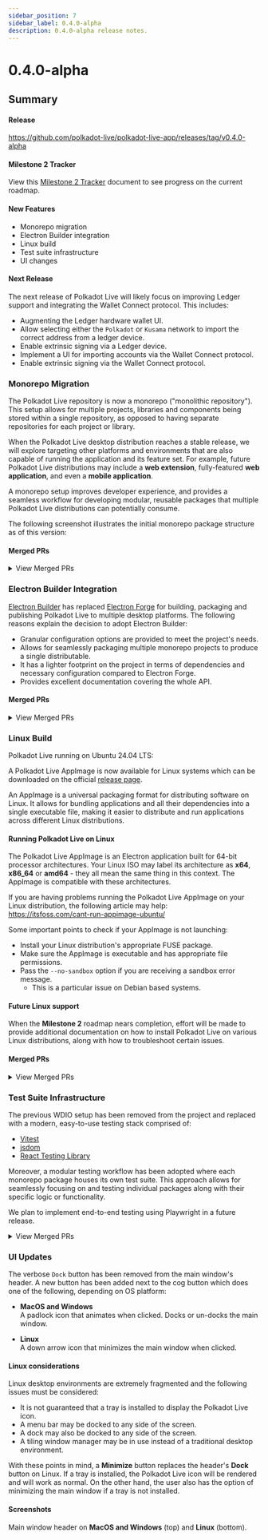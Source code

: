 ```yaml
---
sidebar_position: 7
sidebar_label: 0.4.0-alpha
description: 0.4.0-alpha release notes.
---
```



# 0.4.0-alpha

## Summary

#### Release

https://github.com/polkadot-live/polkadot-live-app/releases/tag/v0.4.0-alpha

#### Milestone 2 Tracker

View this [Milestone 2 Tracker](https://docs.google.com/spreadsheets/d/1OnDXC8sXcX6DqMHZxLTVo6zQuEkEuZgBTIZHfpDoXLg/edit?usp=sharing) document to see progress on the current roadmap.

#### New Features

- Monorepo migration
- Electron Builder integration
- Linux build
- Test suite infrastructure
- UI changes

#### Next Release

The next release of Polkadot Live will likely focus on improving Ledger support and integrating the Wallet Connect protocol. This includes:

- Augmenting the Ledger hardware wallet UI.
 - Allow selecting either the `Polkadot` or `Kusama` network to import the correct address from a ledger device.
- Enable extrinsic signing via a Ledger device.
- Implement a UI for importing accounts via the Wallet Connect protocol.
- Enable extrinsic signing via the Wallet Connect protocol.

### Monorepo Migration

The Polkadot Live repository is now a monorepo ("monolithic repository"). This setup allows for multiple projects, libraries and components being stored within a single repository, as opposed to having separate repositories for each project or library.

When the Polkadot Live desktop distribution reaches a stable release, we will explore targeting other platforms and environments that are also capable of running the application and its feature set. For example, future Polkadot Live distributions may include a **web extension**, fully-featured **web application**, and even a **mobile application**.

A monorepo setup improves developer experience, and provides a seamless workflow for developing modular, reusable packages that multiple Polkadot Live distributions can potentially consume.

The following screenshot illustrates the initial monorepo package structure as of this version:
<Img url="/img/releases/0-4-0-alpha/package-graph.jpg" maxHeight="240px" />

#### Merged PRs

<details>
  <summary>View Merged PRs</summary>
  -  [feat: monorepo migration #740](https://github.com/polkadot-live/polkadot-live-app/pull/740)
      - [chore: project monorepo refactor #741](https://github.com/polkadot-live/polkadot-live-app/pull/741)
      - [feat: ui package #742](https://github.com/polkadot-live/polkadot-live-app/pull/742)
      - [feat: nx integration #743](https://github.com/polkadot-live/polkadot-live-app/pull/743)
      - [chore: cog menu context #744](https://github.com/polkadot-live/polkadot-live-app/pull/744)
  -  [feat: nx watch build script #746](https://github.com/polkadot-live/polkadot-live-app/pull/746)
</details>

### Electron Builder Integration

[Electron Builder](https://github.com/electron-userland/electron-builder) has replaced [Electron Forge](https://github.com/electron/forge) for building, packaging and publishing Polkadot Live to multiple desktop platforms. The following reasons explain the decision to adopt Electron Builder:

- Granular configuration options are provided to meet the project's needs.
- Allows for seamlessly packaging multiple monorepo projects to produce a single distributable.
- It has a lighter footprint on the project in terms of dependencies and necessary configuration compared to Electron Forge.
- Provides excellent documentation covering the whole API.

#### Merged PRs

<details>
  <summary>View Merged PRs</summary>
  - [feat: electron builder integration #739](https://github.com/polkadot-live/polkadot-live-app/pull/739)
</details>

### Linux Build

Polkadot Live running on Ubuntu 24.04 LTS:
<Img url="/img/releases/0-4-0-alpha/linux-screenshot.jpg" maxHeight="400px" />

A Polkadot Live AppImage is now available for Linux systems which can be downloaded on the official [release page](https://github.com/polkadot-live/polkadot-live-app/releases/tag/v0.4.0-alpha).

An AppImage is a universal packaging format for distributing software on Linux. It allows for bundling applications and all their dependencies into a single executable file, making it easier to distribute and run applications across different Linux distributions.

#### Running Polkadot Live on Linux

The Polkadot Live AppImage is an Electron application built for 64-bit processor architectures. Your Linux ISO may label its architecture as **x64**, **x86_64** or **amd64** - they all mean the same thing in this context. The AppImage is compatible with these architectures.

If you are having problems running the Polkadot Live AppImage on your Linux distribution, the following article may help:<br />
https://itsfoss.com/cant-run-appimage-ubuntu/

Some important points to check if your AppImage is not launching:
- Install your Linux distribution's appropriate FUSE package.
- Make sure the AppImage is executable and has appropriate file permissions.
- Pass the `--no-sandbox` option if you are receiving a sandbox error message.
  - This is a particular issue on Debian based systems.

#### Future Linux support

When the **Milestone 2** roadmap nears completion, effort will be made to provide additional documentation on how to install Polkadot Live on various Linux distributions, along with how to troubleshoot certain issues.

#### Merged PRs

<details>
  <summary>View Merged PRs</summary>
  - [feat: linux app image build #750](https://github.com/polkadot-live/polkadot-live-app/pull/750)
      - [feat: linux minimise window button #751](https://github.com/polkadot-live/polkadot-live-app/pull/751)
      - [chore: dynamic dock button #752](https://github.com/polkadot-live/polkadot-live-app/pull/752)
      - [fix: linux overlay window alternative #753](https://github.com/polkadot-live/polkadot-live-app/pull/753)
      - [fix: linux base window glitch #754](https://github.com/polkadot-live/polkadot-live-app/pull/754)
      - [chore: linux app image config #755](https://github.com/polkadot-live/polkadot-live-app/pull/755)
  - [chore: linux release workflow #756](https://github.com/polkadot-live/polkadot-live-app/pull/756)
  - [feat: header dock toggle icon #757](https://github.com/polkadot-live/polkadot-live-app/pull/757)
</details>

### Test Suite Infrastructure

The previous WDIO setup has been removed from the project and replaced with a modern, easy-to-use testing stack comprised of:

- [Vitest](https://github.com/vitest-dev/vitest)
- [jsdom](https://github.com/jsdom/jsdom)
- [React Testing Library](https://testing-library.com/docs/react-testing-library/intro/)

Moreover, a modular testing workflow has been adopted where each monorepo package houses its own test suite. This approach allows for seamlessly focusing on and testing individual packages along with their specific logic or functionality.

We plan to implement end-to-end testing using Playwright in a future release.

<details>
  <summary>View Merged PRs</summary>
  - [feat: test suite infra #747](https://github.com/polkadot-live/polkadot-live-app/pull/747)
      - [feat: ui package test suite #748](https://github.com/polkadot-live/polkadot-live-app/pull/748)
  - [feat: preload test suite #749](https://github.com/polkadot-live/polkadot-live-app/pull/749)
</details>

### UI Updates

The verbose `Dock` button has been removed from the main window's header. A new button has been added next to the cog button which does one of the following, depending on OS platform:

- **MacOS and Windows**<br />
  A padlock icon that animates when clicked. Docks or un-docks the main window.

- **Linux**<br />
  A down arrow icon that minimizes the main window when clicked.

#### Linux considerations

Linux desktop environments are extremely fragmented and the following issues must be considered:
- It is not guaranteed that a tray is installed to display the Polkadot Live icon.
- A menu bar may be docked to any side of the screen.
- A dock may also be docked to any side of the screen.
- A tiling window manager may be in use instead of a traditional desktop environment.

With these points in mind, a **Minimize** button replaces the header's **Dock** button on Linux. If a tray is installed, the Polkadot Live icon will be rendered and will work as normal. On the other hand, the user also has the option of minimizing the main window if a tray is not installed.

#### Screenshots

Main window header on **MacOS and Windows** (top) and **Linux** (bottom).

<Img url="/img/releases/0-4-0-alpha/ui-change-1.jpg" maxHeight="40px" />
<Img url="/img/releases/0-4-0-alpha/ui-change-2.jpg" maxHeight="40px" />
